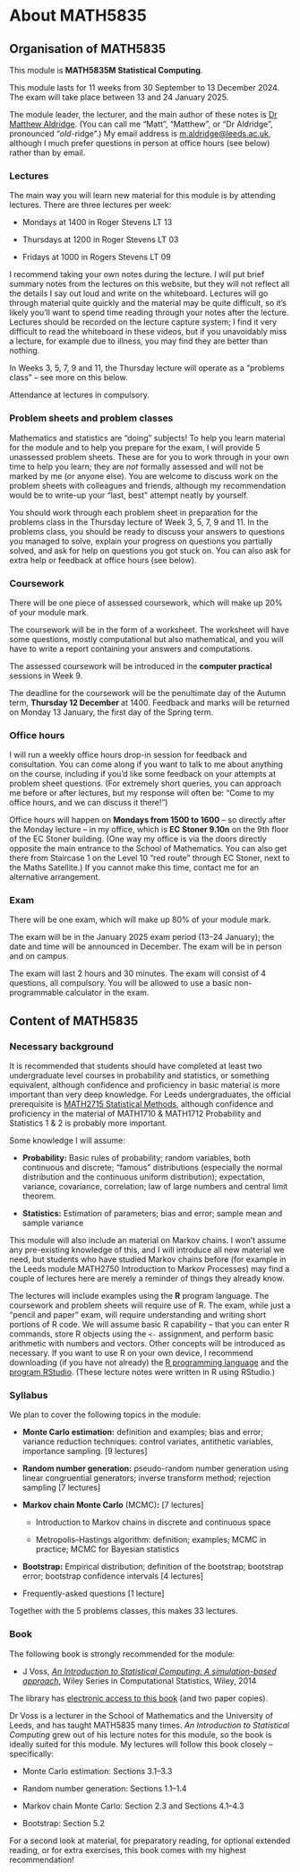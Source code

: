 # About MATH5835 {.unnumbered}


## Organisation of MATH5835 {.unnumbered}

This module is **MATH5835M Statistical Computing**.

This module lasts for 11 weeks from 30 September to 13 December 2024. The exam will take place between 13 and 24 January 2025.

The module leader, the lecturer, and the main author of these notes is [Dr Matthew Aldridge](https://mpaldridge.github.io/). (You can call me "Matt", "Matthew", or "Dr Aldridge", pronounced "*old*-ridge".) My email address is [m.aldridge@leeds.ac.uk](mailto:m.aldridge@leeds.ac.uk), although I much prefer questions in person at office hours (see below) rather than by email.


### Lectures

The main way you will learn new material for this module is by attending lectures. There are three lectures per week:

* Mondays at 1400 in Roger Stevens LT 13

* Thursdays at 1200 in Roger Stevens LT 03

* Fridays at 1000 in Rogers Stevens LT 09

I recommend taking your own notes during the lecture. I will put brief summary notes from the lectures on this website, but they will not reflect all the details I say out loud and write on the whiteboard. Lectures will go through material quite quickly and the material may be quite difficult, so it’s likely you’ll want to spend time reading through your notes after the lecture. Lectures should be recorded on the lecture capture system; I find it very difficult to read the whiteboard in these videos, but if you unavoidably miss a lecture, for example due to illness, you may find they are better than nothing.

In Weeks 3, 5, 7, 9 and 11, the Thursday lecture will operate as a "problems class" -- see more on this below.

Attendance at lectures in compulsory.


### Problem sheets and problem classes

Mathematics and statistics are "doing" subjects! To help you learn material for the module and to help you prepare for the exam, I will provide 5 unassessed problem sheets. These are for you to work through in your own time to help you learn; they are *not* formally assessed and will not be marked by me (or anyone else). You are welcome to discuss work on the problem sheets with colleagues and friends, although my recommendation would be to write-up your "last, best" attempt neatly by yourself.

You should work through each problem sheet in preparation for the problems class in the Thursday lecture of Week 3, 5, 7, 9 and 11. In the problems class, you should be ready to discuss your answers to questions you managed to solve, explain your progress on questions you partially solved, and ask for help on questions you got stuck on. You can also ask for extra help or feedback at office hours (see below).

### Coursework

There will be one piece of assessed coursework, which will make up 20% of your module mark.

The coursework will be in the form of a worksheet. The worksheet will have some questions, mostly computational but also mathematical, and you will have to write a report containing your answers and computations.

The assessed coursework will be introduced in the **computer practical** sessions in Week 9.

The deadline for the coursework will be the penultimate day of the Autumn term, **Thursday 12 December ** at 1400. Feedback and marks will be returned on Monday 13 January, the first day of the Spring term.

### Office hours

I will run a weekly office hours drop-in session for feedback and consultation. You can come along if you want to talk to me about anything on the course, including if you'd like some feedback on your attempts at problem sheet questions. (For extremely short queries, you can approach me before or after lectures, but my response will often be: "Come to my office hours, and we can discuss it there!")

Office hours will happen on **Mondays from 1500 to 1600** -- so directly after the Monday lecture -- in my office, which is **EC Stoner 9.10n** on the 9th floor of the EC Stoner building. (One way my office is via the doors directly opposite the main entrance to the School of Mathematics. You can also get there from Staircase 1 on the Level 10 "red route" through EC Stoner, next to the Maths Satellite.) If you cannot make this time, contact me for an alternative arrangement.

### Exam

There will be one exam, which will make up 80% of your module mark.

The exam will be in the January 2025 exam period (13--24 January); the date and time will be announced in December. The exam will be in person and on campus.

The exam will last 2 hours and 30 minutes. The exam will consist of 4 questions, all compulsory. You will be allowed to use a basic non-programmable calculator in the exam.

## Content of MATH5835

### Necessary background

It is recommended that students should have completed at least two undergraduate level courses in probability and statistics, or something equivalent, although confidence and proficiency in basic material is more important than very deep knowledge. For Leeds undergraduates, the official prerequisite is [MATH2715 Statistical Methods](https://webprod3.leeds.ac.uk/catalogue/dynmodules.asp?Y=202425&M=MATH-2715), although confidence and proficiency in the material of MATH1710 & MATH1712 Probability and Statistics 1 & 2 is probably more important.

Some knowledge I will assume:

* **Probability:** Basic rules of probability; random variables, both continuous and discrete; "famous" distributions (especially the normal distribution and the continuous uniform distribution); expectation, variance, covariance, correlation; law of large numbers and central limit theorem.

* **Statistics:** Estimation of parameters; bias and error; sample mean and sample variance

This module will also include an material on Markov chains. I won't assume any pre-existing knowledge of this, and I will introduce all new material we need, but students who have studied Markov chains before (for example in the Leeds module MATH2750 Introduction to Markov Processes) may find a couple of lectures here are merely a reminder of things they already know.

The lectures will include examples using the **R** program language. The coursework and problem sheets will require use of R. The exam, while just a "pencil and paper" exam, will require understanding and writing short portions of R code. We will assume basic R capability -- that you can enter R commands, store R objects using the `<-` assignment, and perform basic arithmetic with numbers and vectors. Other concepts will be introduced as necessary. If you want to use R on your own device, I recommend downloading (if you have not already) the [R programming language](https://cran.r-project.org) and the [program RStudio](https://posit.co/downloads/). (These lecture notes were written in R using RStudio.)

### Syllabus

We plan to cover the following topics in the module:

* **Monte Carlo estimation:** definition and examples; bias and error; variance reduction techniques: control variates, antithetic variables, importance sampling. [9 lectures]

* **Random number generation:** pseudo-random number generation using linear congruential generators; inverse transform method; rejection sampling [7 lectures]

* **Markov chain Monte Carlo** (MCMC)**:** [7 lectures]

  * Introduction to Markov chains in discrete and continuous space
  
  * Metropolis--Hastings algorithm: definition; examples; MCMC in practice; MCMC for Bayesian statistics
  
* **Bootstrap:** Empirical distribution; definition of the bootstrap; bootstrap error; bootstrap confidence intervals [4 lectures]

* Frequently-asked questions [1 lecture]

Together with the 5 problems classes, this makes 33 lectures.

### Book

The following book is strongly recommended for the module:

* J Voss, [*An Introduction to Statistical Computing: A simulation-based approach*](https://leeds.primo.exlibrisgroup.com/permalink/44LEE_INST/1fj430b/cdi_askewsholts_vlebooks_9781118728031), Wiley Series in Computational Statistics, Wiley, 2014

The library has [electronic access to this book](https://leeds.primo.exlibrisgroup.com/permalink/44LEE_INST/1fj430b/cdi_askewsholts_vlebooks_9781118728031) (and two paper copies).

Dr Voss is a lecturer in the School of Mathematics and the University of Leeds, and has taught MATH5835 many times. *An Introduction to Statistical Computing* grew out of his lecture notes for this module, so the book is ideally suited for this module. My lectures will follow this book closely -- specifically:

* Monte Carlo estimation: Sections 3.1--3.3

* Random number generation: Sections 1.1--1.4

* Markov chain Monte Carlo: Section 2.3 and Sections 4.1--4.3

* Bootstrap: Section 5.2

For a second look at material, for preparatory reading, for optional extended reading, or for extra exercises, this book comes with my highest recommendation!

